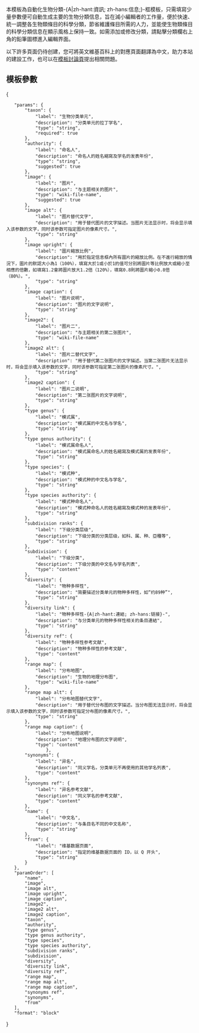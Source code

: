 {{Documentation subpage}}
{{High-use|15024}}
{{Lua|Module:Automated taxobox}}
{{Translating|[[:en:Template:Automatic taxobox/doc]]||time=2016-05-23T21:49:10+00:00}}
<!-- {{Automatic taxobox/doc/nav}} -->
本模板為自動化生物分類-{A|zh-hant:資訊; zh-hans:信息;}-框模板，只需填寫少量參數便可自動生成主要的生物分類信息，旨在減小編輯者的工作量，便於快速、統一調整各生物類條目的科學分類，節省維護條目所需的人力，並能使生物類條目的科學分類信息在顯示風格上保持一致。如需添加或修改分類，請點擊分類欄右上角的鉛筆圖標進入編輯界面。

以下許多頁面仍待创建，您可將英文維基百科上的對應頁面翻譯為中文，助力本站的建設工作，也可以在[[Template talk:Automatic taxobox|模板討論頁]]提出相關問題。

==模板參數==
{{TemplateDataHeader}}
<templatedata>
{
	"params": {
		"taxon": {
			"label": "生物分类单元",
			"description": "分类单元的拉丁学名",
			"type": "string",
			"required": true
		},
		"authority": {
			"label": "命名人",
			"description": "命名人的姓名縮寫及学名的发表年份",
			"type": "string",
			"suggested": true
		},
		"image": {
			"label": "图片",
			"description": "与主题相关的图片",
			"type": "wiki-file-name",
			"suggested": true
		},
		"image alt": {
			"label": "图片替代文字",
			"description": "用于替代图片的文字描述。当图片无法显示时，将会显示填入该参数的文字，同时该参数可指定图片的像素尺寸。",
			"type": "string"
		},
		"image upright": {
			"label": "圖片縮放比例",
			"description": "用於指定信息框內所有圖片的縮放比例。在不進行縮放的情況下，圖片的默認大小為1（100%），填寫大於1或小於1的值可分別將圖片等比例放大或縮小至相應的倍數，如填寫1.2會將圖片放大1.2倍（120%），填寫0.8則將圖片縮小0.8倍（80%）。",
			"type": "string"
		},
		"image caption": {
			"label": "图片说明",
			"description": "图片的文字说明",
			"type": "string"
		},
		"image2": {
			"label": "图片二",
			"description": "与主题相关的第二张图片",
			"type": "wiki-file-name"
		},
		"image2 alt": {
			"label": "图片二替代文字",
			"description": "用于替代第二张图片的文字描述。当第二张图片无法显示时，将会显示填入该参数的文字，同时该参数可指定第二张图片的像素尺寸。",
			"type": "string"
		},
		"image2 caption": {
			"label": "图片二说明",
			"description": "第二张图片的文字说明",
			"type": "string"
		},
		"type genus": {
			"label": "模式属",
			"description": "模式属的中文名与学名",
			"type": "string"
		},
		"type genus authority": {
			"label": "模式属命名人",
			"description": "模式属命名人的姓名縮寫及模式属的发表年份",
			"type": "string"
		},
		"type species": {
			"label": "模式种",
			"description": "模式种的中文名与学名",
			"type": "string"
		},
		"type species authority": {
			"label": "模式种命名人",
			"description": "模式种命名人的姓名縮寫及模式种的发表年份",
			"type": "string"
		},
		"subdivision ranks": {
			"label": "下级分类层级",
			"description": "下级分类的分类层级，如科、属、种、亞種等",
			"type": "string"
		},
		"subdivision": {
			"label": "下级分类",
			"description": "下级分类的中文名与学名列表",
			"type": "content"
		},
		"diversity": {
			"label": "物种多样性",
			"description": "简要描述分类单元的物种多样性，如“约89种”",
			"type": "string"
		},
		"diversity link": {
			"label": "物种多样性-{A|zh-hant:連結; zh-hans:链接}-",
			"description": "与分类单元的物种多样性相关的条目連結",
			"type": "string"
		},
		"diversity ref": {
			"label": "物种多样性参考文献",
			"description": "物种多样性的参考文献",
			"type": "content"
		},
		"range map": {
			"label": "分布地图",
			"description": "生物的地理分布图",
			"type": "wiki-file-name"
		},
		"range map alt": {
			"label": "分布地图替代文字",
			"description": "用于替代分布图的文字描述。当分布图无法显示时，将会显示填入该参数的文字，同时该参数可指定分布图的像素尺寸。",
			"type": "string"
		},
		"range map caption": {
			"label": "分布地图说明",
			"description": "地理分布图的文字说明",
			"type": "content"
                },
		"synonyms": {
			"label": "异名",
			"description": "同义学名，分类单元不再使用的其他学名列表",
			"type": "content"
		},
		"synonyms ref": {
			"label": "异名参考文献",
			"description": "同义学名的参考文献",
			"type": "content"
		},
		"name": {
			"label": "中文名",
			"description": "与条目名不同的中文名称",
			"type": "string"
		},
		"from": {
			"label": "维基数据页面",
			"description": "指定的维基数据页面的 ID，以 Q 开头",
			"type": "string"
		}
	},
	"paramOrder": [
		"name",
		"image",
		"image alt",
		"image upright",
		"image caption",
		"image2",
		"image2 alt",
		"image2 caption",
		"taxon",
		"authority",
		"type genus",
		"type genus authority",
		"type species",
		"type species authority",
		"subdivision ranks",
		"subdivision",
		"diversity",
		"diversity link",
		"diversity ref",
		"range map",
		"range map alt",
		"range map caption",
		"synonyms ref",
		"synonyms",
		"from"
	],
	"format": "block"
}
</templatedata>

<includeonly>{{Sandbox other||
[[Category:信息框模板|Automatic taxobox]]
[[Category:生物学信息框模板]]
[[Category:生物学分类信息框模板]]
[[Category:添加追踪分类的模板]]
}}</includeonly>